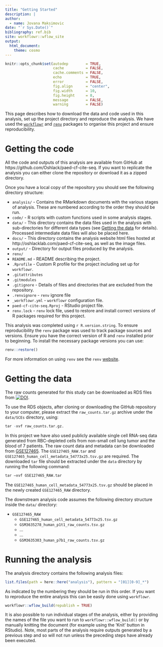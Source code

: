 ```yaml
---
title: "Getting Started"
description: |
author:
  - name: Jovana Maksimovic
date: "`r Sys.Date()`"
bibliography: ref.bib
site: workflowr::wflow_site
output:
  html_document:
    theme: cosmo
---
```


```r
knitr::opts_chunk$set(autodep        = TRUE,
                      cache          = FALSE,
                      cache.comments = FALSE,
                      echo           = TRUE,
                      error          = FALSE,
                      fig.align      = "center",
                      fig.width      = 10,
                      fig.height     = 8,
                      message        = FALSE,
                      warning        = FALSE)
```

This page describes how to download the data and code used in this analysis,
set up the project directory and reproduce the analysis. We have used the
[`workflowr`][workflowr] and [`renv`][renv] packages to organise this project and 
ensure reproducibility.

# Getting the code {#code}

All the code and outputs of this analysis are available from GitHub at
https://github.com/Oshlack/paed-cf-cite-seq. If you want to replicate the
analysis you can either clone the repository or download it as a zipped 
directory.

Once you have a local copy of the repository you should see the following
directory structure:

* `analysis/` - Contains the RMarkdown documents with the various stages of
analysis. These are numbered according to the order they should be run.
* `code/` - R scripts with custom functions used in some analysis stages. 
* `data/` - This directory contains the data files used in the analysis with
sub-directories for different data types (see [Getting the data](#data) for
details). Processed intermediate data files will also be placed here.
* `docs/` - This directory contains the analysis website html files hosted at
  http://oshlacklab.com/paed-cf-cite-seq, as well as the image files.
* `output/` - Directory for output files produced by the analysis.
* `renv/` 
* `README.md` - README describing the project.
* `.Rprofile` - Custom R profile for the project including set up for
  `workflowr`.
* `.gitattributes`
* `.gitmodules`
* `.gitignore` - Details of files and directories that are excluded from the
  repository.
* `.renvignore` - `renv` ignore file
* `_workflowr.yml` - `workflowr` configuration file.
* `paed-cf-cite-seq.Rproj` - RStudio project file.
* `renv.lock` - `renv` lock file, used to restore and install correct versions of
R packages required for this project.

This analysis was completed using `r R.version.string`. To ensure reproducibility
the `renv` package was used to track package sources and versions. Ensure you 
have the correct version of R and `renv` installed prior to beginning. To 
install the necessary package versions you can use:

```r
renv::restore()
```

For more information on using `renv` see the `renv` [website][renv].


# Getting the data {#data}

The raw counts generated for this study can be downloaded as RDS files from [![DOI](https://zenodo.org/badge/DOI/10.5281/zenodo.6651465.svg)](https://doi.org/10.5281/zenodo.6651465).

To use the RDS objects, after cloning or downloading the GitHub repository to 
your computer, please extract the `raw_counts.tar.gz` archive under the 
`data/SCEs` directory, using: 

```r
tar -xvf raw_counts.tar.gz.
```

In this project we have also used publicly available single cell RNA-seq data 
generated from RBC-depleted cells from non-small cell lung tumor and the blood 
of 7 patients. The raw count data and metadata can be downloaded from 
[GSE127465][geo]. The `GSE127465_RAW.tar` and 
`GSE127465_human_cell_metadata_54773x25.tsv.gz` are required. The downloaded 
`tar` file should be extracted under the `data` directory by running the 
following command:

```r
tar –xvf GSE127465_RAW.tar
```

The `GSE127465_human_cell_metadata_54773x25.tsv.gz` should be placed in the 
newly created `GSE127465_RAW` directory.

The downstream analysis code assumes the following directory structure inside 
the `data/` directory:

* `GSE127465_RAW`
    * `GSE127465_human_cell_metadata_54773x25.tsv.gz`
    * `GSM3635278_human_p1t1_raw_counts.tsv.gz`
    * ...
    * ...
    * `GSM3635303_human_p7b1_raw_counts.tsv.gz`


# Running the analysis {#analysis}

The analysis directory contains the following analysis files:

```r
list.files(path = here::here("analysis"), pattern = "[01][0-9]_*")
```

As indicated by the numbering they should be run in this order. If you want to
reproduce the entire analysis this can be easily done using `workflowr`.

```r
workflowr::wflow_build(republish = TRUE)
```

It is also possible to run individual stages of the analysis, either by
providing the names of the file you want to run to `workflowr::wflow_build()` or
by manually knitting the document (for example using the 'Knit' button in
RStudio). Note, most parts of the analysis require outputs generated by a 
previous step and so will not run unless the preceding steps have already been 
executed.

[geo]: <https://www.ncbi.nlm.nih.gov/geo/query/acc.cgi?acc=GSE127465> "geo"
[workflowr]: <https://workflowr.github.io/workflowr/> "workflowr"
[renv]: <https://rstudio.github.io/renv/articles/renv.html> "renv"
